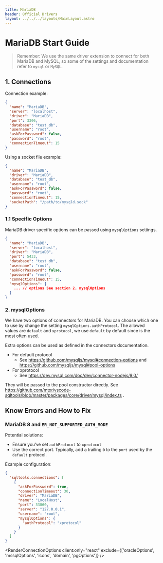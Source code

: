 ```yaml
---
title: MariaDB
header: Official Drivers
layout: ../../../layouts/MainLayout.astro
---
```



# MariaDB Start Guide

> Remember: We use the same driver extension to connect for both MariaDB and MySQL, so some of the settings and documentation refer to `mysql` or `MySQL`.

## 1. Connections

Connection example:

```json
{
  "name": "MariaDB",
  "server": "localhost",
  "driver": "MariaDB",
  "port": 3306,
  "database": "test_db",
  "username": "root",
  "askForPassword": false,
  "password": "root",
  "connectionTimeout": 15
}
```

Using a socket file example:

```json
{
  "name": "MariaDB",
  "driver": "MariaDB",
  "database": "test_db",
  "username": "root",
  "askForPassword": false,
  "password": "root",
  "connectionTimeout": 15,
  "socketPath": "/path/to/mysqld.sock"
}
```

### 1.1 Specific Options

MariaDB driver specific options can be passed using `mysqlOptions` settings.

```json
{
  "name": "MariaDB",
  "server": "localhost",
  "driver": "MariaDB",
  "port": 5433,
  "database": "test_db",
  "username": "root",
  "askForPassword": false,
  "password": "root",
  "connectionTimeout": 15,
  "mysqlOptions": {
    ... // options See section 2. mysqlOptions
  }
}
```

### 2. mysqlOptions

We have two options of connectors for MariaDB. You can choose which one to use by change the setting `mysqlOptions.authProtocol`. The allowed values are `default` and `xprotocol`, we use `default` by default since is the most often used.

Extra options can be used as defined in the connectors documentation.

- For default protocol
  - See https://github.com/mysqljs/mysql#connection-options and https://github.com/mysqljs/mysql#pool-options
- For xprotocol
  - See https://dev.mysql.com/doc/dev/connector-nodejs/8.0/

They will be passed to the pool constructor directly. See https://github.com/mtxr/vscode-sqltools/blob/master/packages/core/driver/mysql/index.ts .

## Know Errors and How to Fix

### MariaDB 8 and `ER_NOT_SUPPORTED_AUTH_MODE`

Potential solutions:

- Ensure you've set `authProtocol` to `xprotocol`
- Use the correct port. Typically, add a trailing `0` to the `port` used by the `default` protocol.

Example configuration:

```json
{
  "sqltools.connections": [
    {
      "askForPassword": true,
      "connectionTimeout": 30,
      "driver": "MariaDB",
      "name": "LocalHost",
      "port": 33060,
      "server": "127.0.0.1",
      "username": "root",
      "mysqlOptions": {
        "authProtocol": "xprotocol"
      }
    }
  ]
}
```

<RenderConnectionOptions
  client:only="react"
  exclude={['oracleOptions', 'mssqlOptions', 'icons', 'domain', 'pgOptions']}
/>
